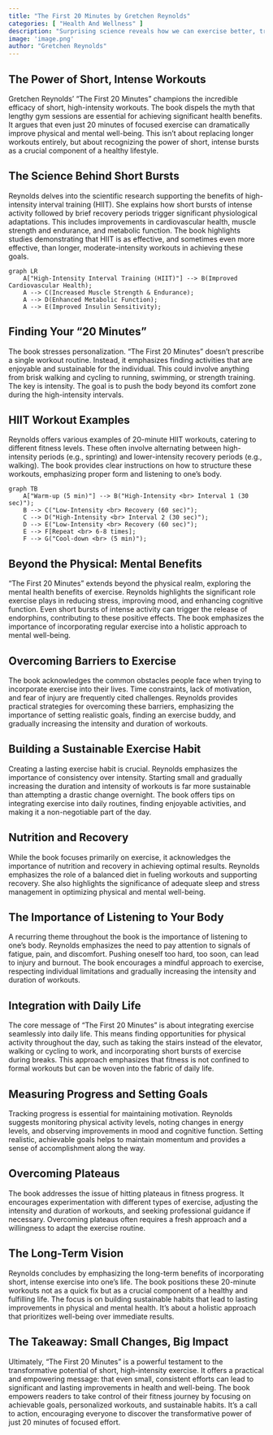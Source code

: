 ```yaml
---
title: "The First 20 Minutes by Gretchen Reynolds"
categories: [ "Health And Wellness" ]
description: "Surprising science reveals how we can exercise better, train smarter"
image: 'image.png'
author: "Gretchen Reynolds"
---
```

## The Power of Short, Intense Workouts

Gretchen Reynolds' "The First 20 Minutes" champions the incredible efficacy of short, high-intensity workouts.  The book dispels the myth that lengthy gym sessions are essential for achieving significant health benefits.  It argues that even just 20 minutes of focused exercise can dramatically improve physical and mental well-being.  This isn't about replacing longer workouts entirely, but about recognizing the power of short, intense bursts as a crucial component of a healthy lifestyle.

## The Science Behind Short Bursts

Reynolds delves into the scientific research supporting the benefits of high-intensity interval training (HIIT). She explains how short bursts of intense activity followed by brief recovery periods trigger significant physiological adaptations. This includes improvements in cardiovascular health, muscle strength and endurance, and metabolic function.  The book highlights studies demonstrating that HIIT is as effective, and sometimes even more effective, than longer, moderate-intensity workouts in achieving these goals.

```mermaid
graph LR
    A["High-Intensity Interval Training (HIIT)"] --> B(Improved Cardiovascular Health);
    A --> C(Increased Muscle Strength & Endurance);
    A --> D(Enhanced Metabolic Function);
    A --> E(Improved Insulin Sensitivity);
```


##  Finding Your "20 Minutes"

The book stresses personalization.  "The First 20 Minutes" doesn't prescribe a single workout routine. Instead, it emphasizes finding activities that are enjoyable and sustainable for the individual.  This could involve anything from brisk walking and cycling to running, swimming, or strength training. The key is intensity.  The goal is to push the body beyond its comfort zone during the high-intensity intervals.

##  HIIT Workout Examples

Reynolds offers various examples of 20-minute HIIT workouts, catering to different fitness levels.  These often involve alternating between high-intensity periods (e.g., sprinting) and lower-intensity recovery periods (e.g., walking).  The book provides clear instructions on how to structure these workouts, emphasizing proper form and listening to one's body.

```mermaid
graph TB
    A["Warm-up (5 min)"] --> B("High-Intensity <br> Interval 1 (30 sec)");
    B --> C("Low-Intensity <br> Recovery (60 sec)");
    C --> D("High-Intensity <br> Interval 2 (30 sec)");
    D --> E("Low-Intensity <br> Recovery (60 sec)");
    E --> F[Repeat <br> 6-8 times];
    F --> G("Cool-down <br> (5 min)");
```

##  Beyond the Physical: Mental Benefits

"The First 20 Minutes" extends beyond the physical realm, exploring the mental health benefits of exercise.  Reynolds highlights the significant role exercise plays in reducing stress, improving mood, and enhancing cognitive function.  Even short bursts of intense activity can trigger the release of endorphins, contributing to these positive effects.  The book emphasizes the importance of incorporating regular exercise into a holistic approach to mental well-being.

##  Overcoming Barriers to Exercise

The book acknowledges the common obstacles people face when trying to incorporate exercise into their lives.  Time constraints, lack of motivation, and fear of injury are frequently cited challenges.  Reynolds provides practical strategies for overcoming these barriers, emphasizing the importance of setting realistic goals, finding an exercise buddy, and gradually increasing the intensity and duration of workouts.

##  Building a Sustainable Exercise Habit

Creating a lasting exercise habit is crucial. Reynolds emphasizes the importance of consistency over intensity. Starting small and gradually increasing the duration and intensity of workouts is far more sustainable than attempting a drastic change overnight.  The book offers tips on integrating exercise into daily routines, finding enjoyable activities, and making it a non-negotiable part of the day.

##  Nutrition and Recovery

While the book focuses primarily on exercise, it acknowledges the importance of nutrition and recovery in achieving optimal results.  Reynolds emphasizes the role of a balanced diet in fueling workouts and supporting recovery.  She also highlights the significance of adequate sleep and stress management in optimizing physical and mental well-being.

##  The Importance of Listening to Your Body

A recurring theme throughout the book is the importance of listening to one's body.  Reynolds emphasizes the need to pay attention to signals of fatigue, pain, and discomfort.  Pushing oneself too hard, too soon, can lead to injury and burnout.  The book encourages a mindful approach to exercise, respecting individual limitations and gradually increasing the intensity and duration of workouts.

##  Integration with Daily Life

The core message of "The First 20 Minutes" is about integrating exercise seamlessly into daily life.  This means finding opportunities for physical activity throughout the day, such as taking the stairs instead of the elevator, walking or cycling to work, and incorporating short bursts of exercise during breaks.  This approach emphasizes that fitness is not confined to formal workouts but can be woven into the fabric of daily life.


##  Measuring Progress and Setting Goals

Tracking progress is essential for maintaining motivation.  Reynolds suggests monitoring physical activity levels, noting changes in energy levels, and observing improvements in mood and cognitive function.  Setting realistic, achievable goals helps to maintain momentum and provides a sense of accomplishment along the way.

##  Overcoming Plateaus

The book addresses the issue of hitting plateaus in fitness progress.  It encourages experimentation with different types of exercise, adjusting the intensity and duration of workouts, and seeking professional guidance if necessary.  Overcoming plateaus often requires a fresh approach and a willingness to adapt the exercise routine.

##  The Long-Term Vision

Reynolds concludes by emphasizing the long-term benefits of incorporating short, intense exercise into one's life.  The book positions these 20-minute workouts not as a quick fix but as a crucial component of a healthy and fulfilling life. The focus is on building sustainable habits that lead to lasting improvements in physical and mental health.  It's about a holistic approach that prioritizes well-being over immediate results.

##  The Takeaway:  Small Changes, Big Impact

Ultimately, "The First 20 Minutes" is a powerful testament to the transformative potential of short, high-intensity exercise. It offers a practical and empowering message: that even small, consistent efforts can lead to significant and lasting improvements in health and well-being. The book empowers readers to take control of their fitness journey by focusing on achievable goals, personalized workouts, and sustainable habits. It's a call to action, encouraging everyone to discover the transformative power of just 20 minutes of focused effort.

